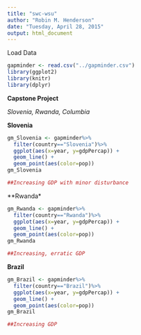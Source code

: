 ```yaml
---
title: "swc-wsu"
author: "Robin M. Henderson"
date: "Tuesday, April 28, 2015"
output: html_document
---
```


Load Data

```r
gapminder <- read.csv("../gapminder.csv")
library(ggplot2)
library(knitr)
library(dplyr)
```


**Capstone Project**

*Slovenia, Rwanda, Columbia*

**Slovenia**

```r

gm_Slovenia <- gapminder%>%
  filter(country=="Slovenia")%>%
  ggplot(aes(x=year, y=gdpPercap)) +
  geom_line() +
  geom_point(aes(color=pop))
gm_Slovenia

##Increasing GDP with minor disturbance
```



**Rwanda*
```r
gm_Rwanda <- gapminder%>%
  filter(country=="Rwanda")%>%
  ggplot(aes(x=year, y=gdpPercap)) +
  geom_line() +
  geom_point(aes(color=pop))
gm_Rwanda

##Increasing, erratic GDP
```


**Brazil**
```r
gm_Brazil <- gapminder%>%
  filter(country=="Brazil")%>%
  ggplot(aes(x=year, y=gdpPercap)) +
  geom_line() +
  geom_point(aes(color=pop))
gm_Brazil

##Increasing GDP
```

